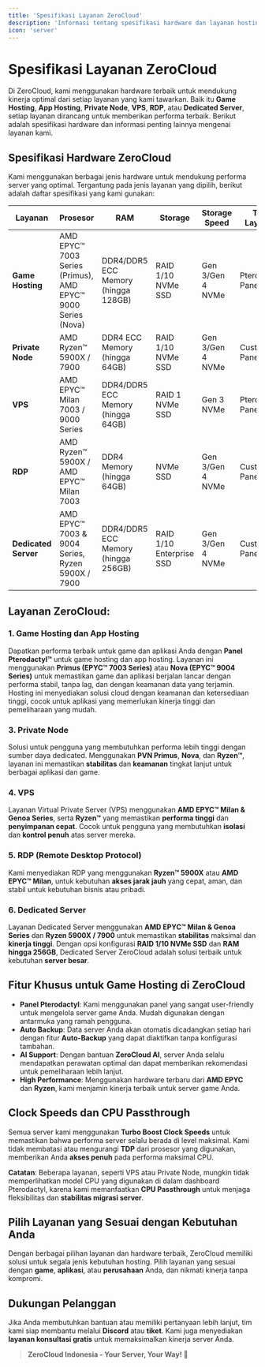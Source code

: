 ```yaml
---
title: 'Spesifikasi Layanan ZeroCloud'
description: 'Informasi tentang spesifikasi hardware dan layanan hosting yang kami tawarkan.'
icon: 'server'
---
```


# Spesifikasi Layanan ZeroCloud

Di ZeroCloud, kami menggunakan hardware terbaik untuk mendukung kinerja optimal dari setiap layanan yang kami tawarkan. Baik itu **Game Hosting**, **App Hosting**, **Private Node**, **VPS**, **RDP**, atau **Dedicated Server**, setiap layanan dirancang untuk memberikan performa terbaik. Berikut adalah spesifikasi hardware dan informasi penting lainnya mengenai layanan kami.

## **Spesifikasi Hardware ZeroCloud**

Kami menggunakan berbagai jenis hardware untuk mendukung performa server yang optimal. Tergantung pada jenis layanan yang dipilih, berikut adalah daftar spesifikasi yang kami gunakan:

| **Layanan**        | **Prosesor**                            | **RAM**                       | **Storage**                                  | **Storage Speed**       | **Tipe Layanan**  |
|--------------------|-----------------------------------------|--------------------------------|----------------------------------------------|-------------------------|-------------------|
| **Game Hosting**    | AMD EPYC™ 7003 Series (Primus), AMD EPYC™ 9000 Series (Nova)| DDR4/DDR5 ECC Memory (hingga 128GB) | RAID 1/10 NVMe SSD                          | Gen 3/Gen 4 NVMe        | Pterodactyl Panel |
| **Private Node**    | AMD Ryzen™ 5900X / 7900                   | DDR4 ECC Memory (hingga 64GB)  | RAID 1/10 NVMe SSD                          | Gen 3/Gen 4 NVMe        | Custom Panel      |
| **VPS**             | AMD EPYC™ Milan 7003 / 9000 Series        | DDR4/DDR5 ECC Memory (hingga 64GB) | RAID 1 NVMe SSD                             | Gen 3 NVMe              | Pterodactyl Panel |
| **RDP**             | AMD Ryzen™ 5900X / AMD EPYC™ Milan 7003    | DDR4 Memory (hingga 64GB)       | NVMe SSD                                    | Gen 3/Gen 4 NVMe        | Custom Panel      |
| **Dedicated Server**| AMD EPYC™ 7003 & 9004 Series,  Ryzen 5900X / 7900 | DDR4/DDR5 ECC Memory (hingga 256GB) | RAID 1/10 Enterprise SSD                    | Gen 3/Gen 4 NVMe        | Custom Panel      |

## **Layanan ZeroCloud:**

### **1. Game Hosting dan App Hosting**
Dapatkan performa terbaik untuk game dan aplikasi Anda dengan **Panel Pterodactyl™** untuk game hosting dan app hosting. Layanan ini menggunakan **Primus (EPYC™ 7003 Series)** atau **Nova (EPYC™ 9004 Series)** untuk memastikan game dan aplikasi berjalan lancar dengan performa stabil, tanpa lag, dan dengan keamanan data yang terjamin. Hosting ini menyediakan solusi cloud dengan keamanan dan ketersediaan tinggi, cocok untuk aplikasi yang memerlukan kinerja tinggi dan pemeliharaan yang mudah.

### **3. Private Node**
Solusi untuk pengguna yang membutuhkan performa lebih tinggi dengan sumber daya dedicated. Menggunakan **PVN Primus**, **Nova**, dan **Ryzen™**, layanan ini memastikan **stabilitas** dan **keamanan** tingkat lanjut untuk berbagai aplikasi dan game.

### **4. VPS**
Layanan Virtual Private Server (VPS) menggunakan **AMD EPYC™ Milan & Genoa Series**, serta **Ryzen™** yang memastikan **performa tinggi** dan **penyimpanan cepat**. Cocok untuk pengguna yang membutuhkan **isolasi** dan **kontrol penuh** atas server mereka.

### **5. RDP (Remote Desktop Protocol)**
Kami menyediakan RDP yang menggunakan **Ryzen™ 5900X** atau **AMD EPYC™ Milan**, untuk kebutuhan **akses jarak jauh** yang cepat, aman, dan stabil untuk kebutuhan bisnis atau pribadi.

### **6. Dedicated Server**
Layanan Dedicated Server menggunakan **AMD EPYC™ Milan & Genoa Series** dan **Ryzen 5900X / 7900** untuk memastikan **stabilitas** maksimal dan **kinerja tinggi**. Dengan opsi konfigurasi **RAID 1/10 NVMe SSD** dan **RAM hingga 256GB**, Dedicated Server ZeroCloud adalah solusi terbaik untuk kebutuhan **server besar**.

## **Fitur Khusus untuk Game Hosting di ZeroCloud**
- **Panel Pterodactyl**: Kami menggunakan panel yang sangat user-friendly untuk mengelola server game Anda. Mudah digunakan dengan antarmuka yang ramah pengguna.
- **Auto Backup**: Data server Anda akan otomatis dicadangkan setiap hari dengan fitur **Auto-Backup** yang dapat diaktifkan tanpa konfigurasi tambahan.
- **AI Support**: Dengan bantuan **ZeroCloud AI**, server Anda selalu mendapatkan perawatan optimal dan dapat memberikan rekomendasi untuk pemeliharaan lebih lanjut.
- **High Performance**: Menggunakan hardware terbaru dari **AMD EPYC** dan **Ryzen**, kami menjamin kinerja terbaik untuk server game Anda.

## **Clock Speeds dan CPU Passthrough**
Semua server kami menggunakan **Turbo Boost Clock Speeds** untuk memastikan bahwa performa server selalu berada di level maksimal. Kami tidak membatasi atau mengurangi **TDP** dari prosesor yang digunakan, memberikan Anda **akses penuh** pada performa maksimal CPU.

**Catatan**: Beberapa layanan, seperti VPS atau Private Node, mungkin tidak memperlihatkan model CPU yang digunakan di dalam dashboard Pterodactyl, karena kami memanfaatkan **CPU Passthrough** untuk menjaga fleksibilitas dan **stabilitas migrasi server**.

## **Pilih Layanan yang Sesuai dengan Kebutuhan Anda**
Dengan berbagai pilihan layanan dan hardware terbaik, ZeroCloud memiliki solusi untuk segala jenis kebutuhan hosting. Pilih layanan yang sesuai dengan **game**, **aplikasi**, atau **perusahaan** Anda, dan nikmati kinerja tanpa kompromi.

## **Dukungan Pelanggan**
Jika Anda membutuhkan bantuan atau memiliki pertanyaan lebih lanjut, tim kami siap membantu melalui **Discord** atau **tiket**. Kami juga menyediakan **layanan konsultasi gratis** untuk memaksimalkan kinerja server Anda.

> **ZeroCloud Indonesia - Your Server, Your Way! 🚀**